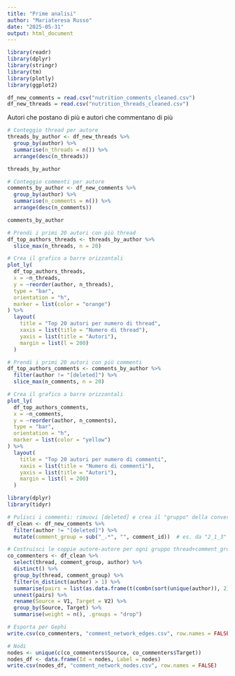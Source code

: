 ```yaml
---
title: "Prime analisi"
author: "Mariateresa Russo"
date: "2025-05-31"
output: html_document
---
```


```r
library(readr)
library(dplyr)
library(stringr)
library(tm)
library(plotly)
library(ggplot2)

df_new_comments = read.csv("nutrition_comments_cleaned.csv")
df_new_threads = read.csv("nutrition_threads_cleaned.csv")
```

Autori che postano di più e autori che commentano di più
```r
# Conteggio thread per autore
threads_by_author <- df_new_threads %>%
  group_by(author) %>%
  summarise(n_threads = n()) %>%
  arrange(desc(n_threads))

threads_by_author

# Conteggio commenti per autore
comments_by_author <- df_new_comments %>%
  group_by(author) %>%
  summarise(n_comments = n()) %>%
  arrange(desc(n_comments))

comments_by_author
```

```r
# Prendi i primi 20 autori con più thread
df_top_authors_threads <- threads_by_author %>%
  slice_max(n_threads, n = 20)

# Crea il grafico a barre orizzontali
plot_ly(
  df_top_authors_threads,
  x = ~n_threads,
  y = ~reorder(author, n_threads),
  type = "bar",
  orientation = "h",
  marker = list(color = "orange")
) %>%
  layout(
    title = "Top 20 autori per numero di thread",
    xaxis = list(title = "Numero di thread"),
    yaxis = list(title = "Autori"),
    margin = list(l = 200)
  )

```
```r
# Prendi i primi 20 autori con più commenti
df_top_authors_comments <- comments_by_author %>%
  filter(author != "[deleted]") %>%
  slice_max(n_comments, n = 20)

# Crea il grafico a barre orizzontali
plot_ly(
  df_top_authors_comments,
  x = ~n_comments,
  y = ~reorder(author, n_comments),
  type = "bar",
  orientation = "h",
  marker = list(color = "yellow")
) %>%
  layout(
    title = "Top 20 autori per numero di commenti",
    xaxis = list(title = "Numero di commenti"),
    yaxis = list(title = "Autori"),
    margin = list(l = 200)
  )
```

```r
library(dplyr)
library(tidyr)

# Pulisci i commenti: rimuovi [deleted] e crea il "gruppo" della conversazione
df_clean <- df_new_comments %>%
  filter(author != "[deleted]") %>%
  mutate(comment_group = sub("_.*", "", comment_id))  # es. da "2_1_3" ottieni "2"

# Costruisci le coppie autore-autore per ogni gruppo thread+comment_group
co_commenters <- df_clean %>%
  select(thread, comment_group, author) %>%
  distinct() %>%
  group_by(thread, comment_group) %>%
  filter(n_distinct(author) > 1) %>%
  summarise(pairs = list(as.data.frame(t(combn(sort(unique(author)), 2)))), .groups = "drop") %>%
  unnest(pairs) %>%
  rename(Source = V1, Target = V2) %>%
  group_by(Source, Target) %>%
  summarise(weight = n(), .groups = "drop")

# Esporta per Gephi
write.csv(co_commenters, "comment_network_edges.csv", row.names = FALSE)

# Nodi
nodes <- unique(c(co_commenters$Source, co_commenters$Target))
nodes_df <- data.frame(Id = nodes, Label = nodes)
write.csv(nodes_df, "comment_network_nodes.csv", row.names = FALSE)

```




